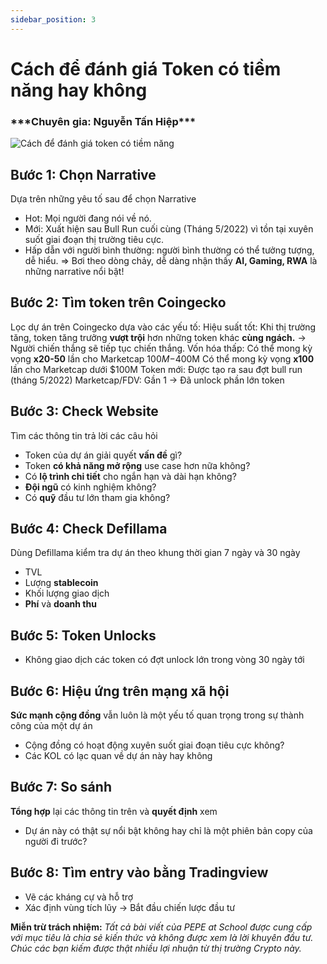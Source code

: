```yaml
---
sidebar_position: 3
---
```



# Cách để đánh giá Token có tiềm năng hay không
<h3>***Chuyên gia: Nguyễn Tấn Hiệp***</h3>

<Image
  src="/img-tips-cate/3-Cach-de-danh-gia-token.png"
  alt="Cách để đánh giá token có tiềm năng"
  height={520}
  width={1200}
/>

## Bước 1: Chọn Narrative

Dựa trên những yêu tố sau để chọn Narrative

- Hot: Mọi người đang nói về nó.
- Mới: Xuất hiện sau Bull Run cuối cùng (Tháng 5/2022) vì tồn tại xuyên suốt giai đoạn thị trường tiêu cực.
- Hấp dẫn với người bình thường: người bình thường có thể tưởng tượng, dễ hiểu.
  => Bơi theo dòng chảy, dễ dàng nhận thấy **AI, Gaming, RWA** là những narrative nổi bật!

## Bước 2: Tìm token trên Coingecko

Lọc dự án trên Coingecko dựa vào các yếu tố:
Hiệu suất tốt: Khi thị trường tăng, token tăng trưởng **vượt trội** hơn những token khác **cùng ngách.**
-> Người chiến thắng sẽ tiếp tục chiến thắng.
Vốn hóa thấp:
Có thể mong kỳ vọng **x20-50** lần cho Marketcap $100M-$400M
Có thể mong kỳ vọng **x100** lần cho Marketcap dưới $100M
Token mới: Được tạo ra sau đợt bull run (tháng 5/2022)
Marketcap/FDV: Gần 1
-> Đã unlock phần lớn token

## Bước 3: Check Website

Tìm các thông tin trả lời các câu hỏi

- Token của dự án giải quyết **vấn đề** gì?
- Token **có khả năng mở rộng** use case hơn nữa không?
- Có **lộ trình chi tiết** cho ngắn hạn và dài hạn không?
- **Đội ngũ** có kinh nghiệm không?
- Có **quỹ** đầu tư lớn tham gia không?

## Bước 4: Check Defillama

Dùng Defillama kiểm tra dự án theo khung thời gian 7 ngày và 30 ngày

- TVL
- Lượng **stablecoin**
- Khối lượng giao dịch
- **Phí** và **doanh thu**

## Bước 5: Token Unlocks

- Không giao dịch các token có đợt unlock lớn trong vòng 30 ngày tới

## Bước 6: Hiệu ứng trên mạng xã hội

**Sức mạnh cộng đồng** vẫn luôn là một yếu tố quan trọng trong sự thành công của một dự án

- Cộng đồng có hoạt động xuyên suốt giai đoạn tiêu cực không?
- Các KOL có lạc quan về dự án này hay không

## Bước 7: So sánh

**Tổng hợp** lại các thông tin trên và **quyết định** xem

- Dự án này có thật sự nổi bật không hay chỉ là một phiên bản copy của người đi trước?

## Bước 8: Tìm entry vào bằng Tradingview

- Vẽ các kháng cự và hỗ trợ
- Xác định vùng tích lũy
  -> Bắt đầu chiến lược đầu tư

**Miễn trừ trách nhiệm:** _Tất cả bài viết của PEPE at School được cung cấp với mục tiêu là chia sẻ kiến thức và không được xem là lời khuyên đầu tư. Chúc các bạn kiếm được thật nhiều lợi nhuận từ thị trường Crypto này._
